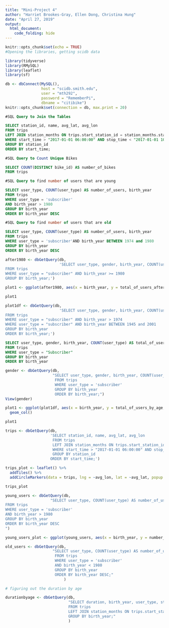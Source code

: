 ```yaml
---
title: "Mini-Project 4"
author: "Harriet Brookes-Gray, Ellen Dong, Christina Hung"
date: "April 27, 2019"
output: 
  html_document:
    code_folding: hide
---
```

```r
knitr::opts_chunk$set(echo = TRUE)
#Opening the libraries, getting scidb data

library(tidyverse)
library(RMySQL)
library(leaflet)
library(sf)

db <- dbConnect(MySQL(), 
                host = "scidb.smith.edu", 
                user = "mth292", 
                password = "RememberPi", 
                dbname = "citibike")
knitr::opts_chunk$set(connection = db, max.print = 20)
```

```sql
#SQL Query to Join the Tables

SELECT station_id, name, avg_lat, avg_lon
FROM trips 
LEFT JOIN station_months ON trips.start_station_id = station_months.station_id
WHERE start_time > "2017-01-01 06:00:00" AND stop_time < "2017-01-01 10:00:00"
GROUP BY station_id
ORDER BY start_time;
```

```sql
#SQL Query to Count Unique Bikes

SELECT COUNT(DISTINCT bike_id) AS number_of_bikes
FROM trips 
```

```sql
#SQL Query to find number of users that are young

SELECT user_type, COUNT(user_type) AS number_of_users, birth_year
FROM trips 
WHERE user_type = 'subscriber'
AND birth_year > 1980
GROUP BY birth_year
ORDER BY birth_year DESC
```

```sql
#SQL Query to find number of users that are old

SELECT user_type, COUNT(user_type) AS number_of_users, birth_year
FROM trips 
WHERE user_type = 'subscriber'AND birth_year BETWEEN 1974 and 1980
GROUP BY birth_year
ORDER BY birth_year DESC


```

```r
after1980 <- dbGetQuery(db,
                        'SELECT user_type, gender, birth_year, COUNT(user_type) AS total_of_users_after1980
FROM trips 
WHERE user_type = "subscriber" AND birth_year >= 1980
GROUP BY birth_year;')
```

```r


plot1 <- ggplot(after1980, aes(x = birth_year, y = total_of_users_after1980)) + geom_col()
```

```r
plot1
```

```r
plot1df <- dbGetQuery(db,
                        'SELECT user_type, gender, birth_year, COUNT(user_type) AS total_of_users_by_age
FROM trips 
WHERE user_type = "subscriber" AND birth_year > 1974
WHERE user_type = "subscriber" AND birth_year BETWEEN 1945 and 2001
GROUP BY birth_year
ORDER BY birth_year;')
```

```sql
SELECT user_type, gender, birth_year, COUNT(user_type) AS total_of_users_by_age
FROM trips 
WHERE user_type = "Subscriber"
GROUP BY birth_year
ORDER BY birth_year
```

```r
gender <- dbGetQuery(db, 
                     "SELECT user_type, gender, birth_year, COUNT(user_type) AS total_of_users_by_age
                      FROM trips 
                      WHERE user_type = 'subscriber'
                      GROUP BY birth_year 
                      ORDER BY birth_year;")
View(gender)
```


```r
plot1 <- ggplot(plot1df, aes(x = birth_year, y = total_of_users_by_age, fill = gender)) + 
  geom_col()

plot1
```


```r
trips <- dbGetQuery(db, 
                    'SELECT station_id, name, avg_lat, avg_lon
                     FROM trips 
                     LEFT JOIN station_months ON trips.start_station_id = station_months.station_id
                     WHERE start_time > "2017-01-01 06:00:00" AND stop_time < "2017-01-01 10:00:00"
                     GROUP BY station_id
                    ORDER BY start_time;')
```

```r
trips_plot <- leaflet() %>%
  addTiles() %>%
  addCircleMarkers(data = trips, lng = ~avg_lon, lat = ~avg_lat, popup = ~name)

trips_plot
```     

```r
young_users <- dbGetQuery(db, 
                    "SELECT user_type, COUNT(user_type) AS number_of_users, birth_year
FROM trips 
WHERE user_type = 'subscriber'
AND birth_year > 1980
GROUP BY birth_year
ORDER BY birth_year DESC
")
```

```r
young_users_plot <- ggplot(young_users, aes(x = birth_year, y = number_of_users))
```

```r
old_users <- dbGetQuery(db,
                     "SELECT user_type, COUNT(user_type) AS number_of_users, birth_year
                      FROM trips 
                      WHERE user_type = 'subscriber'
                      AND birth_year < 1980
                      GROUP BY birth_year
                      ORDER BY birth_year DESC;"
                          )
```

```r
# figuring out the duration by age 

durationbyage <- dbGetQuery(db,
                            "SELECT duration, birth_year, user_type, start_station_id, end_station_id
                            FROM trips 
                            LEFT JOIN station_months ON trips.start_station_id = station_months.station_id
                            GROUP BY birth_year;"
                            )
```